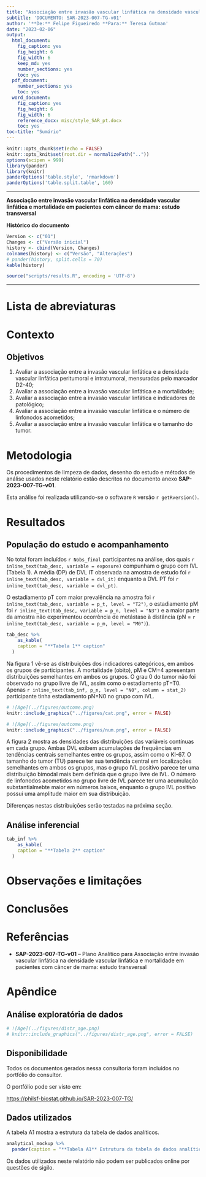 ```yaml
---
title: "Associação entre invasão vascular linfática na densidade vascular linfática e mortalidade em pacientes com câncer de mama: estudo transversal"
subtitle: 'DOCUMENTO: SAR-2023-007-TG-v01'
author: '**De:** Felipe Figueiredo **Para:** Teresa Gutman'
date: "2023-02-06"
output:
  html_document:
    fig_caption: yes
    fig_height: 6
    fig_width: 6
    keep_md: yes
    number_sections: yes
    toc: yes
  pdf_document:
    number_sections: yes
    toc: yes
  word_document:
    fig_caption: yes
    fig_height: 6
    fig_width: 6
    reference_docx: misc/style_SAR_pt.docx
    toc: yes
toc-title: "Sumário"
---
```


```r
knitr::opts_chunk$set(echo = FALSE)
knitr::opts_knit$set(root.dir = normalizePath(".."))
options(scipen = 999)
library(pander)
library(knitr)
panderOptions('table.style', 'rmarkdown')
panderOptions('table.split.table', 160)
```

---

\newpage

**Associação entre invasão vascular linfática na densidade vascular linfática e mortalidade em pacientes com câncer de mama: estudo transversal**

**Histórico do documento**

```r
Version <- c("01")
Changes <- c("Versão inicial")
history <- cbind(Version, Changes)
colnames(history) <- c("Versão", "Alterações")
# pander(history, split.cells = 70)
kable(history)
```

```r
source("scripts/results.R", encoding = 'UTF-8')
```

---

# Lista de abreviaturas

# Contexto

## Objetivos

1. Avaliar a associação entre a invasão vascular linfática e a densidade vascular linfática peritumoral e intratumoral, mensuradas pelo marcador D2-40;
1. Avaliar a associação entre a invasão vascular linfática e a mortalidade;
1. Avaliar a associação entre a invasão vascular linfática e indicadores de patológico;
1. Avaliar a associação entre a invasão vascular linfática e o número de linfonodos acometidos;
1. Avaliar a associação entre a invasão vascular linfática e o tamanho do tumor.

<!-- ## Recepção e tratamento dos dados -->

# Metodologia

Os procedimentos de limpeza de dados, desenho do estudo e métodos de análise usados neste relatório estão descritos no documento anexo **SAP-2023-007-TG-v01**.

<!-- ## Parâmetros do estudo -->

<!-- ### Desenho do estudo -->

<!-- ### Critérios de inclusão e exclusão -->

<!-- ### Exposições -->

<!-- ### Desfechos -->

<!-- ### Covariáveis -->

<!-- ## Análises Estatísticas -->

Esta análise foi realizada utilizando-se o software `R` versão `r getRversion()`.

# Resultados

## População do estudo e acompanhamento

No total foram incluídos `r Nobs_final` participantes na análise, dos quais
`r inline_text(tab_desc, variable = exposure)` compunham o grupo com IVL (Tabela 1).
A média (DP) de DVL IT observada na amostra de estudo foi `r inline_text(tab_desc, variable = dvl_it)` enquanto a DVL PT foi `r inline_text(tab_desc, variable = dvl_pt)`.

O estadiamento pT com maior prevalência na amostra foi
`r inline_text(tab_desc, variable = p_t, level = "T2")`,
o estadiamento pM foi
`r inline_text(tab_desc, variable = p_n, level = "N3")`
e a maior parte da amostra não experimentou ocorrência de metástase à distância
(pN = `r inline_text(tab_desc, variable = p_m, level = "M0")`).

```r
tab_desc %>%
    as_kable(
    caption = "**Tabela 1** caption"
  )
```

Na figura 1 vê-se as distribuições dos indicadores categóricos, em ambos os grupos de participantes.
A mortalidade (obito), pM e CM=4 apresentam distribuições semelhantes em ambos os grupos.
O grau 0 do tumor não foi observado no grupo livre de IVL, assim como o estadiamento pT=T0.
Apenas `r inline_text(tab_inf, p_n, level = "N0", column = stat_2)` participante tinha estadiamento pN=N0 no grupo com IVL.

```r
# ![Age](../figures/outcome.png)
knitr::include_graphics("../figures/cat.png", error = FALSE)
```

```r
# ![Age](../figures/outcome.png)
knitr::include_graphics("../figures/num.png", error = FALSE)
```

A figura 2 mostra as densidades das distribuições das variáveis contínuas em cada grupo.
Ambas DVL exibem acumulações de frequências em tendências centrais semelhantes entre os grupos, assim como o KI-67.
O tamanho do tumor (TU) parece ter sua tendência central em localizações semelhantes em ambos os grupos, mas o grupo IVL positivo parece ter uma distribuição bimodal mais bem definida que o grupo livre de IVL.
O número de linfonodos acometidos no grupo livre de IVL parece ter uma acumulação substantialmebte maior em números baixos, enquanto o grupo IVL positivo possui uma amplitude maior em sua distribuição.

Diferenças nestas distribuições serão testadas na próxima seção.

## Análise inferencial

```r
tab_inf %>%
    as_kable(
    caption = "**Tabela 2** caption"
  )
```

# Observações e limitações

# Conclusões

# Referências

- **SAP-2023-007-TG-v01** -- Plano Analítico para Associação entre invasão vascular linfática na densidade vascular linfática e mortalidade em pacientes com câncer de mama: estudo transversal

# Apêndice

## Análise exploratória de dados

```r
# ![Age](../figures/distr_age.png)
# knitr::include_graphics("../figures/distr_age.png", error = FALSE)
```

## Disponibilidade

Todos os documentos gerados nessa consultoria foram incluídos no portfólio do consultor.

<!-- O cliente solicitou que esta análise seja mantida confidencial até uma futura data, determinada pelo próprio cliente. -->
<!-- Todos os documentos gerados nessa consultoria portanto não foram publicados online e apenas o título e o ano da análise foram incluídas no portfólio do consultor. -->
<!-- Após a data acordada, os documentos serão disponibilizados. -->

<!-- O cliente solicitou que esta análise seja mantida confidencial. -->
<!-- Todos os documentos gerados nessa consultoria portanto não foram publicados online e apenas o título e o ano da análise foram incluídas no portfólio do consultor. -->

O portfólio pode ser visto em:

<https://philsf-biostat.github.io/SAR-2023-007-TG/>

## Dados utilizados

A tabela A1 mostra a estrutura  da tabela de dados analíticos.

```r
analytical_mockup %>%
  pander(caption = "**Tabela A1** Estrutura da tabela de dados analíticos")
```

Os dados utilizados neste relatório não podem ser publicados online por questões de sigilo.
